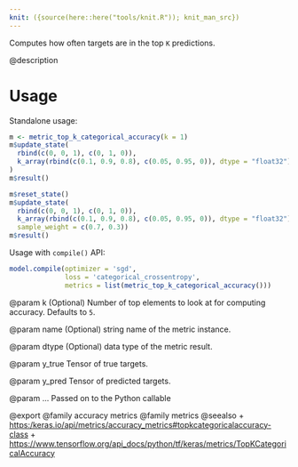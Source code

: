 ```yaml
---
knit: ({source(here::here("tools/knit.R")); knit_man_src})
---
```

Computes how often targets are in the top `K` predictions.

@description

# Usage
Standalone usage:

```r
m <- metric_top_k_categorical_accuracy(k = 1)
m$update_state(
  rbind(c(0, 0, 1), c(0, 1, 0)),
  k_array(rbind(c(0.1, 0.9, 0.8), c(0.05, 0.95, 0)), dtype = "float32")
)
m$result()
```

```r
m$reset_state()
m$update_state(
  rbind(c(0, 0, 1), c(0, 1, 0)),
  k_array(rbind(c(0.1, 0.9, 0.8), c(0.05, 0.95, 0)), dtype = "float32"),
  sample_weight = c(0.7, 0.3))
m$result()
```

Usage with `compile()` API:

```r
model.compile(optimizer = 'sgd',
              loss = 'categorical_crossentropy',
              metrics = list(metric_top_k_categorical_accuracy()))
```

@param k
(Optional) Number of top elements to look at for computing accuracy.
Defaults to `5`.

@param name
(Optional) string name of the metric instance.

@param dtype
(Optional) data type of the metric result.

@param y_true
Tensor of true targets.

@param y_pred
Tensor of predicted targets.

@param ...
Passed on to the Python callable

@export
@family accuracy metrics
@family metrics
@seealso
+ <https:/keras.io/api/metrics/accuracy_metrics#topkcategoricalaccuracy-class>
+ <https://www.tensorflow.org/api_docs/python/tf/keras/metrics/TopKCategoricalAccuracy>

